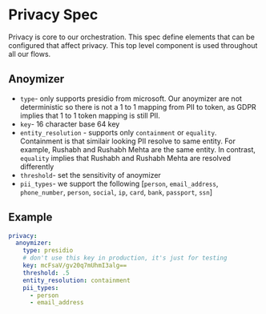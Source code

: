 # Privacy Spec

Privacy is core to our orchestration. This spec define elements that can be configured that affect privacy. This top level component is used throughout all our flows.


## Anoymizer

* `type`- only supports presidio from microsoft. Our anoymizer are not deterministic so there is not a 1 to 1 mapping from PII to token, as GDPR implies that 1 to 1 token mapping is still PII.
* `key`- 16 character base 64 key
* `entity_resolution` - supports only `containment` or `equality`. Containment is that similair looking PII resolve to same entity. For example, Rushabh and Rushabh Mehta are the same entity. In contrast, `equality` implies that Rushabh and Rushabh Mehta are resolved differently
* `threshold`- set the sensitivity of anoymizer
* `pii_types`- we support the following [`person`, `email_address`, `phone_number`, `person`, `social`, `ip`, `card`, `bank`, `passport`, `ssn`]

## Example
```yaml copy
privacy:
  anoymizer:
    type: presidio
    # don't use this key in production, it's just for testing
    key: mcFsaV/gv20q7mUhmI3alg==
    threshold: .5
    entity_resolution: containment
    pii_types:
      - person
      - email_address
```